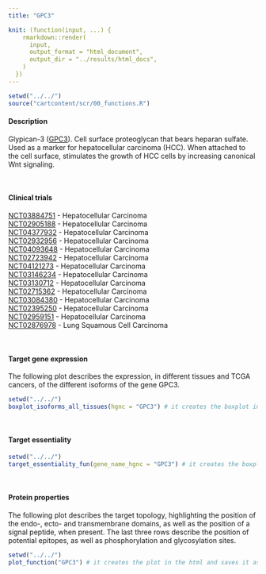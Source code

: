 ```yaml
---
title: "GPC3"

knit: (function(input, ...) {
    rmarkdown::render(
      input,
      output_format = "html_document",
      output_dir = "../results/html_docs",
    )
  })
---
```

<style>
img {
    max-width: 30cm;
}
</style>

```r
setwd("../../")
source("cartcontent/scr/00_functions.R")
```


<h4>Description</h4>
Glypican-3 ([GPC3](https://www.uniprot.org/uniprot/P51654)). Cell surface proteoglycan that bears heparan sulfate. Used as a marker for hepatocellular carcinoma (HCC). When attached to the cell surface, stimulates the growth of HCC cells by increasing canonical Wnt signaling. 

<br> 

<h4>Clinical trials</h4> 
[NCT03884751](https://clinicaltrials.gov/ct2/show/NCT03884751) - Hepatocellular Carcinoma <br>
[NCT02905188](https://clinicaltrials.gov/ct2/show/NCT02905188) - Hepatocellular Carcinoma <br> 
[NCT04377932](https://clinicaltrials.gov/ct2/show/NCT04377932) - Hepatocellular Carcinoma <br>
[NCT02932956](https://clinicaltrials.gov/ct2/show/NCT02932956) - Hepatocellular Carcinoma <br>
[NCT04093648](https://clinicaltrials.gov/ct2/show/NCT04093648) - Hepatocellular Carcinoma <br>
[NCT02723942](https://clinicaltrials.gov/ct2/show/NCT02723942) - Hepatocellular Carcinoma <br>
[NCT04121273](https://clinicaltrials.gov/ct2/show/NCT04121273) - Hepatocellular Carcinoma <br>
[NCT03146234](https://clinicaltrials.gov/ct2/show/NCT03146234) - Hepatocellular Carcinoma <br>
[NCT03130712](https://clinicaltrials.gov/ct2/show/NCT03130712) - Hepatocellular Carcinoma <br>
[NCT02715362](https://clinicaltrials.gov/ct2/show/NCT02715362) - Hepatocellular Carcinoma <br>
[NCT03084380](https://clinicaltrials.gov/ct2/show/NCT03084380) - Hepatocellular Carcinoma <br>
[NCT02395250](https://clinicaltrials.gov/ct2/show/NCT02395250) - Hepatocellular Carcinoma <br>
[NCT02959151](https://clinicaltrials.gov/ct2/show/NCT02959151) - Hepatocellular Carcinoma <br>
[NCT02876978](https://clinicaltrials.gov/ct2/show/NCT02876978) - Lung Squamous Cell Carcinoma 

<br>

<h4>Target gene expression</h4>
The following plot describes the expression, in different tissues and TCGA cancers, of the different isoforms of the gene GPC3.
```r
setwd("../../")
boxplot_isoforms_all_tissues(hgnc = "GPC3") # it creates the boxplot in the html and saves it as .pdf in the plot/isoform_expression folder
```

<br>

<h4>Target essentiality</h4>
```r
setwd("../../")
target_essentiality_fun(gene_name_hgnc = "GPC3") # it creates the boxplot in the html and saves it as .pdf in the plot/target_essentiality folder
```

<br>

<h4>Protein properties</h4>
The following plot describes the target topology, highlighting the position of the endo-, ecto- and transmembrane domains, as well as the position of a signal peptide, when present. 
The last three rows describe the position of potential epitopes, as well as phosphorylation and glycosylation sites. 
```r
setwd("../../")
plot_function("GPC3") # it creates the plot in the html and saves it as .pdf in the plot/protein_properties folder
```